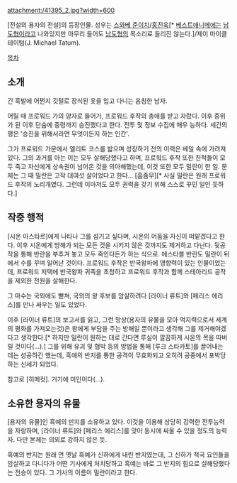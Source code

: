 attachment:/41395_2.jpg?width=600

[전설의 용자의 전설]의 등장인물. 성우는 [[스와베 준이치]]/[[홍진욱]][* [[베스트애니메]]에는 [[남도형]]이라고 나와있지만 아무리 들어도 [[남도형]]의 목소리로 들리진 않는다.]/제이 마이클 테이텀(J. Michael Tatum).

[[목차]]
== 소개 ==
긴 흑발에 어쩐지 깃털로 장식된 옷을 입고 다니는 음침한 남자.

어릴 때 프로워드 가의 양자로 들어가, 프로워드 후작의 총애를 받고 자랐다. 이후 중위가 된 이후 단숨에 중령까지 승진했다고 한다. 전투 및 정보 수집에 매우 능하다. 세간의 평은 '승진을 위해서라면 무엇이든지 하는 인간'. 

그가 프로워드 가문에서 엘리트 코스를 밟으며 성장하기 전의 이력은 베일 속에 가려져 있다. 그의 과거를 아는 이는 모두 살해당했다고 하며, 프로워드 후작 또한 친척들이 모두 죽고 자신에게 상속권이 넘어온 것을 의아해했는데, 이것 또한 모두 밀란이 한 일. 문제는 그 때 밀란은 고작 대여섯 살이었다고 한다... [흠좀무][* 사실 밀란은 원래 프로워드 후작의 노리개였다. 그런데 이마저도 모두 권력을 갖기 위해 스스로 꾸민 일인 듯하다.]

== 작중 행적 ==
[시온 아스타르]에게 나타나 그를 섬기고 싶다며, 시온의 어둠을 자신이 떠맡겠다고 한다. 이후 시온에게 방해가 되는 모든 것을 시키지 않은 것까지도 제거하고 다닌다. 뒷공작을 통해 반란을 부추겨 놓고 모두 죽인다든가 하는 식으로. 에스타블 반란도 밀란이 뒤에서 수를 꾸며 일어난 것이다. 프로워드 후작은 반국왕파에 영향력이 있는 인물이었는데, 프로워드 저택에 반국왕파 귀족을 초청하고 프로워드 후작과 함께 스테아리드 공작을 제외한 전원을 살해한다.

그 마수는 국외에도 뻗쳐, 국외의 왕 후보를 암살하려다 [라이너 류트]와 [페리스 에리스]를 만나 싸우는 일도 있었다.

이후 [라이너 류트]의 보고서를 읽고, 그런 망상(용자의 유물을 모아 억지력으로서 세계의 평화를 가져오는것)은 왕에게 부담을 주는 방해일 뿐이라고 생각해 그를 제거해야겠다고 생각한다.[* 하지만 밀란이 원하는 대로 간다면 루실이 깔끔하게 시온의 목을 따버릴 것이다(...).] 그를 위해 유괴 및 협박 등의 방법을 통해 [루크 스타카토]를 끌어내는 데는 성공하긴 했는데, 흑예의 반지를 통한 공격이 무효화되고 오히려 공중에서 포박당하는 신세가 되었다.

참고로 [히메컷]. 거기에 미인이다(...).

== 소유한 용자의 유물 ==
[용자의 유물]인 흑예의 반지를 소유하고 있다. 이것을 이용해 상당히 강력한 전투능력을 자랑하며, [라이너 류트]와 [페리스 에리스]를 맞아 동시에 싸울 수 있을 정도의 능력자. 다만 본체는 의외로 강하지 않은 듯.

흑예의 반지는 원래 먼 옛날 흑예가 신하에게 내린 반지였는데, 그 신하가 적국 요인들을 암살하고 다니다가 어떤 기사에게 처치당하고 흑예는 바로 그 반지의 힘으로 살해당했다는 전승이 있다. 그 기사의 이름이 밀란이라고 한다. 

